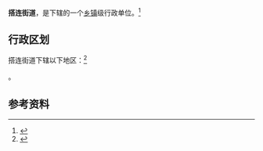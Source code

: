 {{中国乡级行政区|21/04/03/004/000}}

'''搭连街道'''，是{{PRC admin/fullname|21/04/03/004/000|3}}下辖的一个[[乡镇|乡镇]]级行政单位。<ref>{{PRC admin/ref sgc|{{PRC admin/parent|21/04/03/004/000}}}}</ref>

== 行政区划 ==

搭连街道下辖以下地区：<ref>{{PRC admin/ref sgc|21/04/03/004/000}}</ref>

{{PRC admin/children|21/04/03/004/000}}。

== 参考资料 ==

{{reflist}}

{{行政区划小作品}}
{{PRC admin/navcat|21/04/03/004/000}}